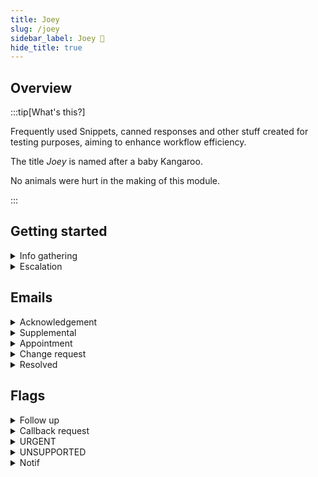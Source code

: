 ```yaml
---
title: Joey
slug: /joey
sidebar_label: Joey 🦘
hide_title: true
---
```


## Overview

:::tip[What's this?]

Frequently used Snippets, canned responses and other stuff created for testing purposes, aiming to enhance workflow efficiency.

The title _Joey_ is named after a baby Kangaroo.

No animals were hurt in the making of this module.

:::

## Getting started

<details>
<summary>Info gathering</summary>

**Probe**

👉 _When did you first notice this problem?_

👉 _When was the last time it worked properly?_

👉 _Have there been any changes made before the issue started?_

👉 _Is this happening repeatedly?_

👉 _What steps have you taken to try and fix it?_

👉 _How much is this affecting your work?_

👉 _Are there any other users experiencing the same issue?_

👉 _Are you still able to perform your tasks, or are you using a spare machine?_

---

<h3 id="#heading-id">Snippet</h3>

```md
Caller:
Company:
Email:
Callback#:
Existing ticket#:
Issue:

When did this occur: n/a
When did it last work: n/a
Any changes made before the issue started: n/a
Steps done to rectify: n/a
Any other users affected: n/a
How impacting to your work: n/a
Still able to perform work: n/a
Other relevant details: n/a
```

</details>

<details>
<summary>Escalation</summary>
<h3 id="#heading-id">Standard template</h3>

```md
Hi Team,

Please see the details below.

Caller:
Contact#:
Email:
Issue:

Steps done:
Next steps:
Priority:

Thank you.

Regards,
```

</details>

## Emails

<details>
<summary>Acknowledgement</summary>

**P3**

```md
Hi ,

Thanks for reaching out to us!

Your request is now in our queue and will be handled by the next available technician.

If the issue or request is affecting your work, please let us know, and we will prioritize it accordingly.

Thank you for your patience.

Best,
```

**P2/P1**

```md
Hi ,

I hope you're doing well.

Thank you for bringing this matter to our attention. Rest assured that we take this (issue) seriously and will prioritize it for immediate attention from our assigned technician.

We will keep you posted on our progress as our technician is reviewing the ticket and will reach to you at (phone number) if needed.

A reminder as well that if there is a need to conduct a remote session, kindly save and close all applications, websites, and documents before the remote connection to prevent data loss.

Thank you for your patience.

Best,
```

</details>

<details>
<summary>Supplemental</summary>

```md
Hi ,

I hope you're doing well.

Thank you for the update. Please allow our technician to look into this further and we'll get back to you as soon as we have updates to share.

In the meantime, should you have other instructions, please feel free to let us know.

Thank you for your patience.

Best,
```

```md
Hi ,

I hope you're doing well.

Our support team has been notified of your update, and a technician will contact you shortly.

Thank you for your patience.

Best,
```

</details>

<details>

<summary>Appointment</summary>

<h3 id="#heading-id">Same day</h3>

```md
Hi ,

I hope you’re doing well.

I’m reaching out to inform you that we have set an appointment for the technician to reach out to you today between .

A reminder as well that if there is a need to conduct a remote session, kindly save and close all applications, websites, and documents before the remote connection to prevent data loss.
Thank you.

Best,
```

</details>

<details>

<summary>Change request</summary>

:::warning[For **Approver(s)**]

:::

```md
Hi ,

I hope all is well.

I'm reaching to request your approval regarding . Further details are as follow:

Looking forward to your response.

Best,
```

:::tip[For **Client / Enduser**]

:::

```md
Hi ,

I hope this email finds you well.

We'd like to inform you that your request has been received and is currently in our queue awaiting approval. Our team is ready to proceed once the necessary approvals are granted.

In the meantime, should you have other instructions, feel free to let us know.

Thank you for your patience.

Best,
```

</details>

<details>
<summary>Resolved</summary>

```md
Hi ,

Thank you for the update and we're glad that this has been resolved.

In the meantime, we'll be closing this ticket.

Should you have any further concerns or questions, please feel free to reach out.

Have a great day!

Best,
```

</details>

## Flags

<details>
<summary>Follow up</summary>

```md
Hi team, would like to follow up on this. Please advise. Thank you.
```

```md
Hi team, a gentle follow-up on this please. Thank you.
```

</details>

<details>
<summary>Callback request</summary>

```md
Hi team, we've receive a callback request with details as follows:

Thank you.
```

</details>

<details>
<summary>URGENT</summary>

```md
Hi team, letting you know about this urgent request is now being handled by our technician. Thank you.
```

</details>

<details>
<summary>UNSUPPORTED</summary>
```md
Hi team, escalating this request as this site is currently not supported. Thank you.
```

```md
Hi team, escalating this urgent request as this site is currently not supported. Thank you.
```

</details>

<details>
<summary>Notif</summary>

```md
Hi team, we got this notification and will be closing this off on our end. Please let us know otherwise. Thank you.
```

</details>
